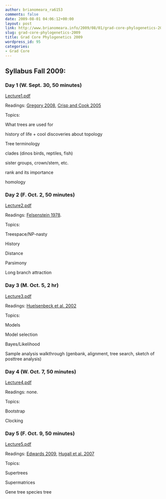 ```yaml
---
author: brianomeara_ra6153
comments: false
date: 2009-08-01 04:06:12+00:00
layout: post
link: http://www.brianomeara.info/2009/08/01/grad-core-phylogenetics-2009/
slug: grad-core-phylogenetics-2009
title: Grad Core Phylogenetics 2009
wordpress_id: 95
categories:
- Grad Core
---
```


  


## Syllabus Fall 2009:


  


### Day 1 (W. Sept. 30, 50 minutes)


  
[Lecture1.pdf](http://brianomeara.info/sites/default/files/2009ix30_UTKEEB_Core_Phylogenetics1_V06.pdf)
  
Readings: [Gregory 2008](http://www.springerlink.com/content/v41w288751r82653/), [Crisp and Cook 2005](http://dx.doi.org/10.1016/j.tree.2004.11.010)
  
Topics:
  
What trees are used for
  
history of life + cool discoveries about topology
  
Tree terminology
  
clades (dinos birds, reptiles, fish)
  
sister groups, crown/stem, etc.
  
rank and its importance
  
homology
  

  


### Day 2 (F. Oct. 2, 50 minutes) 


  
[Lecture2.pdf](http://brianomeara.info/sites/default/files/2009x02_UTKEEB_Core_Phylogenetics2_V04.pdf)
  
Readings: [Felsenstein 1978](http://www.jstor.org/stable/2412923).
  
Topics:
  
Treespace/NP-nasty
  
History
  
Distance
  
Parsimony
  
Long branch attraction
  

  


### Day 3 (M. Oct. 5, 2 hr) 


  
[Lecture3.pdf](http://brianomeara.info/sites/default/files/2009x05_UTKEEB_Core_Phylogenetics3_V05.pdf)
  
Readings:  [Huelsenbeck et al. 2002](http://sysbio.oxfordjournals.org/cgi/content/abstract/51/5/673)
  
Topics:
  
Models
  
Model selection
  
Bayes/Likelihood
  
Sample analysis walkthrough (genbank, alignment, tree search, sketch of posttree analysis)
  

  


### Day 4 (W. Oct. 7, 50 minutes) 


  
[Lecture4.pdf](http://brianomeara.info/sites/default/files/2009x07_UTKEEB_Core_Phylogenetics4_V07.pdf)
  
Readings: none.
  
Topics:
  
Bootstrap
  
Clocking
  

  


### Day 5 (F. Oct. 9, 50 minutes) 


  
[Lecture5.pdf](http://brianomeara.info/sites/default/files/2009x09_UTKEEB_Core_Phylogenetics5_V04.pdf)
  
Readings: [Edwards 2009](http://www.bioone.org/doi/abs/10.1111/j.1558-5646.2008.00549.x), [Hugall et al. 2007](http://sysbio.oxfordjournals.org/cgi/content/full/56/4/543)
  
Topics:
  
Supertrees
  
Supermatrices
  
Gene tree species tree
  

